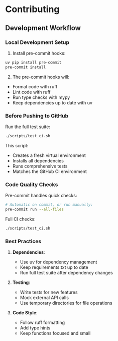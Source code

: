 # Contributing

## Development Workflow

### Local Development Setup

1. Install pre-commit hooks:
```bash
uv pip install pre-commit
pre-commit install
```

2. The pre-commit hooks will:
- Format code with ruff
- Lint code with ruff
- Run type checks with mypy
- Keep dependencies up to date with uv

### Before Pushing to GitHub

Run the full test suite:
```bash
./scripts/test_ci.sh
```

This script:
- Creates a fresh virtual environment
- Installs all dependencies
- Runs comprehensive tests
- Matches the GitHub CI environment

### Code Quality Checks

Pre-commit handles quick checks:
```bash
# Automatic on commit, or run manually:
pre-commit run --all-files
```

Full CI checks:
```bash
./scripts/test_ci.sh
```

### Best Practices

1. **Dependencies**:
   - Use uv for dependency management
   - Keep requirements.txt up to date
   - Run full test suite after dependency changes

2. **Testing**:
   - Write tests for new features
   - Mock external API calls
   - Use temporary directories for file operations

3. **Code Style**:
   - Follow ruff formatting
   - Add type hints
   - Keep functions focused and small
